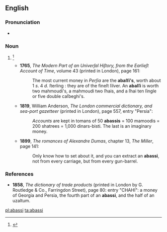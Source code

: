 ==English==
{{rfv}}

===Pronunciation===
* {{a|GA}} {{IPA|/əˈbɑ.si/}}

===Noun===
{{en-noun}}

# {{alternative spelling of|abbasi}}<ref>{{reference-book | last =| first = | authorlink =  | coauthors =  | editor =Gove, Philip Babcock    | others =  | title = Webster's Third International Dictionary of the English Language Unabridged | origdate =  | origyear = 1909 | origmonth =  | url =  | format =  | accessdate =  | accessyear =  | accessmonth =  | edition =  | date =  | year =1976  | month =  | publisher =G. & C. Merriam Co.  | location = Springfield, MA | language =  | id =  | doi = | isbn =0-87779-101-5 | lccn = | ol = | pages =  | chapter =  | chapterurl =  | quote =}}</ref>
#* '''1765''', ''The Modern Part of an Univerſal Hiſtory, from the Earlieſt Account of Time'', volume 43 (printed in London), page 161: 
#*: The most current money in ''Perſia'' are the '''abaſſi's''', worth about 1 ''s''. 4 ''d.'' ſterling : they are of the fineſt ſilver. An '''abaſſi''' is worth two mahmoudi's, a mahmoudi two ſhais, and a ſhai ten ſingle or five double caſbeghi's.
#* '''1819''', William Anderson, ''The London commercial dictionary, and sea-port gazetteer'' (printed in London), page 557, entry "Persia": 
#*: ''Accounts'' are kept in tomans of 50 '''abassis''' = 100 mamoodis = 200 shatrees = 1,000 dinars-bisti. The last is an imaginary money.
#* '''1899''', ''The romances of Alexandre Dumas'', chapter 13, ''The Miller'', page 141: 
#*: Only know how to set about it, and you can extract an '''abassi''', not from every carriage, but from every gun-barrel.

===References===
* '''1858''', ''The dictionary of trade products'' (printed in London by G. Routledge & Co., Farringdon Street), page 80: entry "CHAHI": a money of Georgia and Persia, the fourth part of an '''abassi''', and the half of an uzaltum.
<references/>

[[pl:abassi]]
[[ta:abassi]]